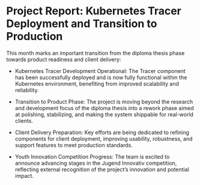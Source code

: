 # Project Report: Kubernetes Tracer Deployment and Transition to Production

This month marks an important transition from the diploma thesis phase towards product readiness and client delivery:

- Kubernetes Tracer Development Operational: The Tracer component has been successfully deployed and is now fully functional within the Kubernetes environment, benefiting from improved scalability and reliability.

- Transition to Product Phase: The project is moving beyond the research and development focus of the diploma thesis into a rework phase aimed at polishing, stabilizing, and making the system shippable for real-world clients.

- Client Delivery Preparation: Key efforts are being dedicated to refining components for client deployment, improving usability, robustness, and support features to meet production standards.

- Youth Innovation Competition Progress: The team is excited to announce advancing stages in the Jugend Innovativ competition, reflecting external recognition of the project’s innovation and potential impact.
